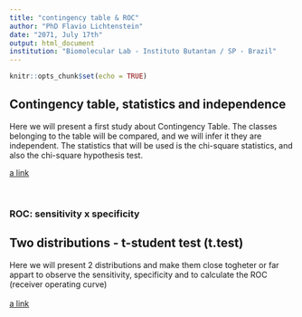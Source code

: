 ```yaml
---
title: "contingency table & ROC"
author: "PhD Flavio Lichtenstein"
date: "2071, July 17th"
output: html_document
institution: "Biomolecular Lab - Instituto Butantan / SP - Brazil"
---
```


```r
knitr::opts_chunk$set(echo = TRUE)
```
  
## Contingency table, statistics and independence

Here we will present a first study about Contingency Table. The classes belonging to the table will be compared, and we will infer it they are independent. The statistics that will be used is the chi-square statistics, and also the chi-square hypothesis test. 

[a link](https://github.com/flalix/statistics/tree/master/contingency/)
  
<br>

### ROC: sensitivity x specificity
  
## Two distributions - t-student test (t.test)

Here we will present 2 distributions and make them close togheter or far appart to observe the sensitivity, specificity and to calculate the ROC (receiver operating curve)    
<br>
[a link](https://github.com/flalix/statistics/tree/master/roc/)  

<br><br>


